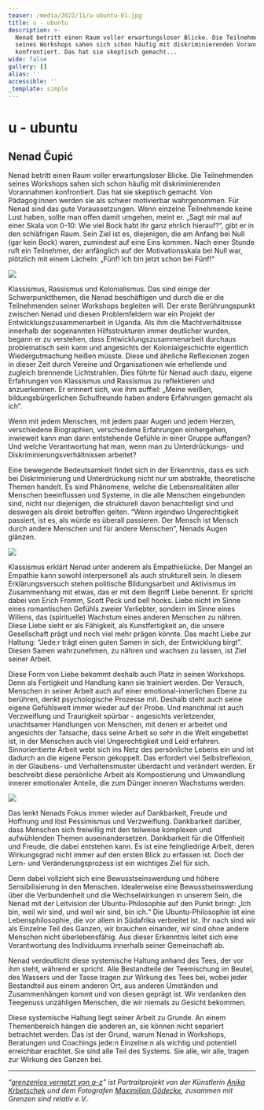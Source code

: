 ```yaml
---
teaser: /media/2022/11/u-ubuntu-01.jpg
title: u - ubuntu
description: >-
  Nenad betritt einen Raum voller erwartungsloser Blicke. Die Teilnehmenden
  seines Workshops sahen sich schon häufig mit diskriminierenden Vorannahmen
  konfrontiert. Das hat sie skeptisch gemacht...
wide: false
gallery: []
alias: ''
accessible: ''
_template: simple
---
```


# u - ubuntu

## Nenad Čupić

Nenad betritt einen Raum voller erwartungsloser Blicke. Die Teilnehmenden seines Workshops sahen sich schon häufig mit diskriminierenden Vorannahmen konfrontiert. Das hat sie skeptisch gemacht. Von Pädagog:innen werden sie als schwer motivierbar wahrgenommen. Für Nenad sind das gute Voraussetzungen. Wenn einzelne Teilnehmende keine Lust haben, sollte man offen damit umgehen, meint er. „Sagt mir mal auf einer Skala von 0-10: Wie viel Bock habt ihr ganz ehrlich hierauf?“, gibt er in den schläfrigen Raum. Sein Ziel ist es, diejenigen, die am Anfang bei Null (gar kein Bock) waren, zumindest auf eine Eins kommen. Nach einer Stunde ruft ein Teilnehmer, der anfänglich auf der Motivationsskala bei Null war, plötzlich mit einem Lächeln: „Fünf! Ich bin jetzt schon bei Fünf!“

![](/media/2022/11/01.jpg)

Klassismus, Rassismus und Kolonialismus. Das sind einige der Schwerpunktthemen, die Nenad beschäftigen und durch die er die Teilnehmenden seiner Workshops begleiten will. Der erste Berührungspunkt zwischen Nenad und diesen Problemfeldern war ein Projekt der Entwicklungszusammenarbeit in Uganda. Als ihm die Machtverhältnisse innerhalb der sogenannten Hilfsstrukturen immer deutlicher wurden, begann er zu verstehen, dass Entwicklungszusammenarbeit durchaus problematisch sein kann und angesichts der Kolonialgeschichte eigentlich Wiedergutmachung heißen müsste. Diese und ähnliche Reflexionen zogen in dieser Zeit durch Vereine und Organisationen wie erhellende und zugleich brennende Lichtstrahlen. Dies führte für Nenad auch dazu, eigene Erfahrungen von Klassismus und Rassismus zu reflektieren und anzuerkennen. Er erinnert sich, wie ihm auffiel: „Meine weißen, bildungsbürgerlichen Schulfreunde haben andere Erfahrungen gemacht als ich“.

Wenn mit jedem Menschen, mit jedem paar Augen und jedem Herzen, verschiedene Biographien, verschiedene Erfahrungen einhergehen, inwieweit kann man dann entstehende Gefühle in einer Gruppe auffangen? Und welche Verantwortung hat man, wenn man zu Unterdrückungs- und Diskriminierungsverhältnissen arbeitet?

Eine bewegende Bedeutsamkeit findet sich in der Erkenntnis, dass es sich bei Diskriminierung und Unterdrückung nicht nur um abstrakte, theoretische Themen handelt. Es sind Phänomene, welche die Lebensrealitäten aller Menschen beeinflussen und Systeme, in die alle Menschen eingebunden sind, nicht nur diejenigen, die strukturell davon benachteiligt sind und deswegen als direkt betroffen gelten. “Wenn irgendwo Ungerechtigkeit passiert, ist es, als würde es überall passieren. Der Mensch ist Mensch durch andere Menschen und für andere Menschen”, Nenads Augen glänzen.

![](/media/2022/11/02.jpg)

Klassismus erklärt Nenad unter anderem als Empathielücke. Der Mangel an Empathie kann sowohl interpersonell als auch strukturell sein. In diesem Erklärungsversuch stehen politische Bildungsarbeit und Aktivismus im Zusammenhang mit etwas, das er mit dem Begriff Liebe benennt. Er spricht dabei von Erich Fromm, Scott Peck und bell hooks. Liebe nicht im Sinne eines romantischen Gefühls zweier Verliebter, sondern im Sinne eines Willens, das (spirituelle) Wachstum eines anderen Menschen zu nähren. Diese Liebe sieht er als Fähigkeit, als Kunstfertigkeit an, die unsere Gesellschaft prägt und noch viel mehr prägen könnte. Das macht Liebe zur Haltung: “Jede:r trägt einen guten Samen in sich, der Entwicklung birgt”. Diesen Samen wahrzunehmen, zu nähren und wachsen zu lassen, ist Ziel seiner Arbeit.

Diese Form von Liebe bekommt deshalb auch Platz in seinen Workshops. Denn als Fertigkeit und Handlung kann sie trainiert werden. Der Versuch, Menschen in seiner Arbeit auch auf einer emotional-innerlichen Ebene zu berühren, denkt psychologische Prozesse mit. Deshalb steht auch seine eigene Gefühlswelt immer wieder auf der Probe. Und manchmal ist auch Verzweiflung und Traurigkeit spürbar - angesichts verletzender, unachtsamer Handlungen von Menschen, mit denen er arbeitet und angesichts der Tatsache, dass seine Arbeit so sehr in die Welt eingebettet ist, in der Menschen auch viel Ungerechtigkeit und Leid erfahren. Sinnorientierte Arbeit webt sich ins Netz des persönliche Lebens ein und ist dadurch an die eigene Person gekoppelt. Das erfordert viel Selbstreflexion, in der Glaubens- und Verhaltensmuster überdacht und verändert werden. Er beschreibt diese persönliche Arbeit als Kompostierung und Umwandlung innerer emotionaler Anteile, die zum Dünger inneren Wachstums werden.

![](/media/2022/11/03.jpg)

Das lenkt Nenads Fokus immer wieder auf Dankbarkeit, Freude und Hoffnung und löst Pessimismus und Verzweiflung. Dankbarkeit darüber, dass Menschen sich freiwillig mit den teilweise komplexen und aufwühlenden Themen auseinandersetzen. Dankbarkeit für die Offenheit und Freude, die dabei entstehen kann. Es ist eine feingliedrige Arbeit, deren Wirkungsgrad nicht immer auf den ersten Blick zu erfassen ist. Doch der Lern- und Veränderungsprozess ist ein wichtiges Ziel für sich.

Denn dabei vollzieht sich eine Bewusstseinswerdung und höhere Sensibilisierung in den Menschen. Idealerweise eine Bewusstseinswerdung über die Verbundenheit und die Wechselwirkungen in unserem Sein, die Nenad mit der Leitvision der Ubuntu-Philosophie auf den Punkt bringt: „Ich bin, weil wir sind, und weil wir sind, bin ich.“ Die Ubuntu-Philosophie ist eine Lebensphilosophie, die vor allem in Südafrika verbreitet ist. Ihr nach sind wir als Einzelne Teil des Ganzen, wir brauchen einander, wir sind ohne andere Menschen nicht überlebensfähig. Aus dieser Erkenntnis leitet sich eine Verantwortung des Individuums innerhalb seiner Gemeinschaft ab.

Nenad verdeutlicht diese systemische Haltung anhand des Tees, der vor ihm steht, während er spricht. Alle Bestandteile der Teemischung im Beutel, des Wassers und der Tasse tragen zur Wirkung des Tees bei, wobei jeder Bestandteil aus einem anderen Ort, aus anderen Umständen und Zusammenhängen kommt und von diesen geprägt ist. Wir verdanken den Teegenuss unzähligen Menschen, die wir niemals zu Gesicht bekommen.

Diese systemische Haltung liegt seiner Arbeit zu Grunde. An einem Themenbereich hängen die anderen an, sie können nicht separiert betrachtet werden. Das ist der Grund, warum Nenad in Workshops, Beratungen und Coachings jede:n Einzelne:n als wichtig und potentiell erreichbar erachtet. Sie sind alle Teil des Systems. Sie alle, wir alle, tragen zur Wirkung des Ganzen bei.

---

_“_[_grenzenlos vernetzt von a-z_](/aktivitaeten/gsr-medienportal/grenzenlos-vernetzt/grenzenlos-vernetzt)_” ist Portraitprojekt von der Künstlerin_ [_Anika Krbetschek_](/aktivitaeten/gsr-medienportal/grenzenlos-vernetzt/www.anikakrb.com) _und dem Fotografen_ [_Maximilian Gödecke_](/aktivitaeten/gsr-medienportal/grenzenlos-vernetzt/www.max-goedecke.de)_, zusammen mit Grenzen sind relativ e.V.._
